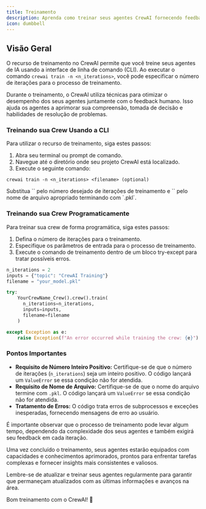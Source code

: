 ```yaml
---
title: Treinamento
description: Aprenda como treinar seus agentes CrewAI fornecendo feedback desde o início e obtenha resultados consistentes.
icon: dumbbell
---
```


## Visão Geral

O recurso de treinamento no CrewAI permite que você treine seus agentes de IA usando a interface de linha de comando (CLI). 
Ao executar o comando `crewai train -n <n_iterations>`, você pode especificar o número de iterações para o processo de treinamento.

Durante o treinamento, o CrewAI utiliza técnicas para otimizar o desempenho dos seus agentes juntamente com o feedback humano. 
Isso ajuda os agentes a aprimorar sua compreensão, tomada de decisão e habilidades de resolução de problemas.

### Treinando sua Crew Usando a CLI

Para utilizar o recurso de treinamento, siga estes passos:

1. Abra seu terminal ou prompt de comando.
2. Navegue até o diretório onde seu projeto CrewAI está localizado.
3. Execute o seguinte comando:

```shell
crewai train -n <n_iterations> <filename> (optional)
```
<Tip>
  Substitua `<n_iterations>` pelo número desejado de iterações de treinamento e `<filename>` pelo nome de arquivo apropriado terminando com `.pkl`.
</Tip>

### Treinando sua Crew Programaticamente

Para treinar sua crew de forma programática, siga estes passos:

1. Defina o número de iterações para o treinamento.
2. Especifique os parâmetros de entrada para o processo de treinamento.
3. Execute o comando de treinamento dentro de um bloco try-except para tratar possíveis erros.

```python Code
n_iterations = 2
inputs = {"topic": "CrewAI Training"}
filename = "your_model.pkl"

try:
    YourCrewName_Crew().crew().train(
      n_iterations=n_iterations, 
      inputs=inputs, 
      filename=filename
    )

except Exception as e:
    raise Exception(f"An error occurred while training the crew: {e}")
```

### Pontos Importantes

- **Requisito de Número Inteiro Positivo:** Certifique-se de que o número de iterações (`n_iterations`) seja um inteiro positivo. O código lançará um `ValueError` se essa condição não for atendida.
- **Requisito de Nome de Arquivo:** Certifique-se de que o nome do arquivo termine com `.pkl`. O código lançará um `ValueError` se essa condição não for atendida.
- **Tratamento de Erros:** O código trata erros de subprocessos e exceções inesperadas, fornecendo mensagens de erro ao usuário.

É importante observar que o processo de treinamento pode levar algum tempo, dependendo da complexidade dos seus agentes e também exigirá seu feedback em cada iteração.

Uma vez concluído o treinamento, seus agentes estarão equipados com capacidades e conhecimentos aprimorados, prontos para enfrentar tarefas complexas e fornecer insights mais consistentes e valiosos.

Lembre-se de atualizar e treinar seus agentes regularmente para garantir que permaneçam atualizados com as últimas informações e avanços na área.

Bom treinamento com o CrewAI! 🚀